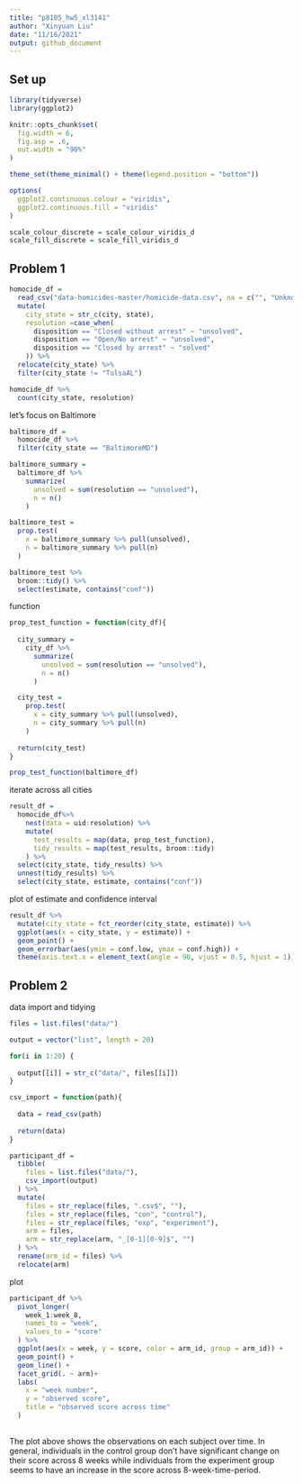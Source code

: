 ```yaml
---
title: "p8105_hw5_xl3141"
author: "Xinyuan Liu"
date: "11/16/2021"
output: github_document
---
```

## Set up

```r
library(tidyverse)
library(ggplot2)

knitr::opts_chunk$set(
  fig.width = 6,
  fig.asp = .6,
  out.width = "90%"
)

theme_set(theme_minimal() + theme(legend.position = "bottom"))

options(
  ggplot2.continuous.colour = "viridis",
  ggplot2.continuous.fill = "viridis"
)

scale_colour_discrete = scale_colour_viridis_d
scale_fill_discrete = scale_fill_viridis_d

```

## Problem 1

```r
homocide_df =
  read_csv("data-homicides-master/homicide-data.csv", na = c("", "Unknown")) %>% 
  mutate(
    city_state = str_c(city, state),
    resolution =case_when(
      disposition == "Closed without arrest" ~ "unsolved",
      disposition == "Open/No arrest" ~ "unsolved",
      disposition == "Closed by arrest" ~ "solved"
    )) %>% 
  relocate(city_state) %>% 
  filter(city_state != "TulsaAL")

homocide_df %>% 
  count(city_state, resolution)
```

let's focus on Baltimore

```r
baltimore_df =
  homocide_df %>% 
  filter(city_state == "BaltimoreMD")

baltimore_summary =
  baltimore_df %>% 
    summarize(
      unsolved = sum(resolution == "unsolved"),
      n = n()
    )

baltimore_test = 
  prop.test(
    x = baltimore_summary %>% pull(unsolved),
    n = baltimore_summary %>% pull(n)
  )

baltimore_test %>% 
  broom::tidy() %>% 
  select(estimate, contains("conf"))
```

function

```r
prop_test_function = function(city_df){
  
  city_summary =
    city_df %>% 
      summarize(
        unsolved = sum(resolution == "unsolved"),
        n = n()
      )

  city_test = 
    prop.test(
      x = city_summary %>% pull(unsolved),
      n = city_summary %>% pull(n)
    )
  
  return(city_test)
}

prop_test_function(baltimore_df)

```

iterate across all cities

```r
result_df =
  homocide_df%>% 
    nest(data = uid:resolution) %>% 
    mutate(
      test_results = map(data, prop_test_function),
      tidy_results = map(test_results, broom::tidy)
    ) %>% 
  select(city_state, tidy_results) %>% 
  unnest(tidy_results) %>% 
  select(city_state, estimate, contains("conf"))

```

plot of estimate and confidence interval

```r
result_df %>% 
  mutate(city_state = fct_reorder(city_state, estimate)) %>%
  ggplot(aes(x = city_state, y = estimate)) +
  geom_point() +
  geom_errorbar(aes(ymin = conf.low, ymax = conf.high)) +
  theme(axis.text.x = element_text(angle = 90, vjust = 0.5, hjust = 1))
```

## Problem 2

data import and tidying

```r
files = list.files("data/")

output = vector("list", length = 20)

for(i in 1:20) {
  
  output[[i]] = str_c("data/", files[[i]])
}

csv_import = function(path){
  
  data = read_csv(path)
  
  return(data)
}

participant_df =
  tibble(
    files = list.files("data/"),
    csv_import(output)
  ) %>% 
  mutate(
    files = str_replace(files, ".csv$", ""),
    files = str_replace(files, "con", "control"),
    files = str_replace(files, "exp", "experiment"),
    arm = files,
    arm = str_replace(arm, "_[0-1][0-9]$", "")
  ) %>% 
  rename(arm_id = files) %>% 
  relocate(arm)

```

plot

```r
participant_df %>% 
  pivot_longer(
    week_1:week_8,
    names_to = "week",
    values_to = "score"
  ) %>% 
  ggplot(aes(x = week, y = score, color = arm_id, group = arm_id)) +
  geom_point() +
  geom_line() +
  facet_grid(. ~ arm)+
  labs(
    x = "week number",
    y = "observed score",
    title = "observed score across time"
  )
  
```

The plot above shows the observations on each subject over time. In general, individuals in the control group don't have significant change on their score across 8 weeks while individuals from the experiment group seems to have an increase in the score across 8-week-time-period.

